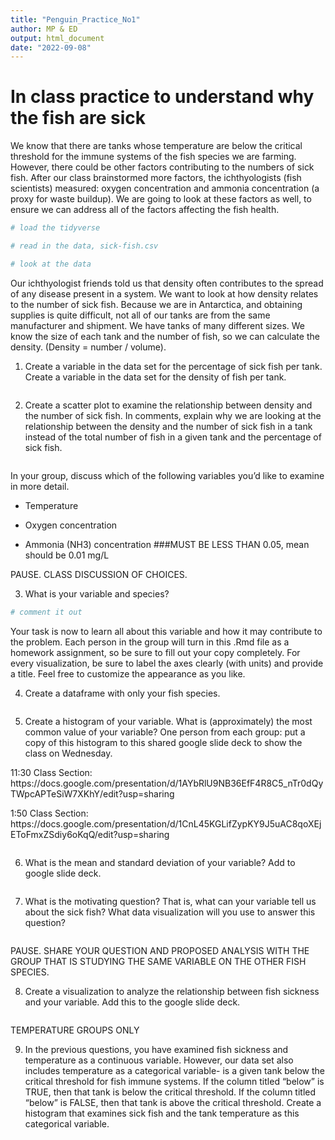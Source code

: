 ```yaml
---
title: "Penguin_Practice_No1"
author: MP & ED
output: html_document
date: "2022-09-08"
---
```


# In class practice to understand why the fish are sick

We know that there are tanks whose temperature are below the critical threshold for the immune systems of the fish species we are farming. However, there could be other factors contributing to the numbers of sick fish. After our class brainstormed more factors, the ichthyologists (fish scientists) measured: oxygen concentration and ammonia concentration (a proxy for waste buildup). We are going to look at these factors as well, to ensure we can address all of the factors affecting the fish health. 

```r
# load the tidyverse

# read in the data, sick-fish.csv

# look at the data

```

Our ichthyologist friends told us that density often contributes to the spread of any disease present in a system. We want to look at how density relates to the number of sick fish. Because we are in Antarctica, and obtaining supplies is quite difficult, not all of our tanks are from the same manufacturer and shipment. We have tanks of many different sizes. We know the size of each tank and the number of fish, so we can calculate the density. (Density = number / volume).


1. Create a variable in the data set for the percentage of sick fish per tank. Create a variable in the data set for the density of fish per tank. 

```r

```


2. Create a scatter plot to examine the relationship between density and the number of sick fish. In comments, explain why we are looking at the relationship between the density and the number of sick fish in a tank instead of the total number of fish in a given tank and the percentage of sick fish.

```r

```



In your group, discuss which of the following variables you'd like to examine in more detail. 

-   Temperature

-   Oxygen concentration

-   Ammonia (NH3) concentration ###MUST BE LESS THAN 0.05, mean should be 0.01 mg/L


PAUSE. CLASS DISCUSSION OF CHOICES. 


3. What is your variable and species?
```r
# comment it out

```



Your task is now to learn all about this variable and how it may contribute to the problem. Each person in the group will turn in this .Rmd file as a homework assignment, so be sure to fill out your copy completely. For every visualization, be sure to label the axes clearly (with units) and provide a title. Feel free to customize the appearance as you like. 


4. Create a dataframe with only your fish species.  
```r

```


5. Create a histogram of your variable. What is (approximately) the most common value of your variable? One person from each group: put a copy of this histogram to this shared google slide deck to show the class on Wednesday.

11:30 Class Section: https://docs.google.com/presentation/d/1AYbRlU9NB36EfF4R8C5_nTr0dQyTWpcAPTeSiW7XKhY/edit?usp=sharing 

1:50 Class Section: https://docs.google.com/presentation/d/1CnL45KGLifZypKY9J5uAC8qoXEjEToFmxZSdiy6oKqQ/edit?usp=sharing

```r

```

6. What is the mean and standard deviation of your variable? Add to google slide deck. 
```r

```


7. What is the motivating question? That is, what can your variable tell us about the sick fish? What data visualization will you use to answer this question?
```r

```


PAUSE. SHARE YOUR QUESTION AND PROPOSED ANALYSIS WITH THE GROUP THAT IS STUDYING THE SAME VARIABLE ON THE OTHER FISH SPECIES. 


8. Create a visualization to analyze the relationship between fish sickness and your variable. Add this to the google slide deck.

```r

```


TEMPERATURE GROUPS ONLY
 
9. In the previous questions, you have examined fish sickness and temperature as a continuous variable. However, our data set also includes temperature as a categorical variable- is a given tank below the critical threshold for fish immune systems. If the column titled "below" is TRUE, then that tank is below the critical threshold. If the column titled "below" is FALSE, then that tank is above the critical threshold. Create a histogram that examines sick fish and the tank temperature as this categorical variable. 
```r

```








